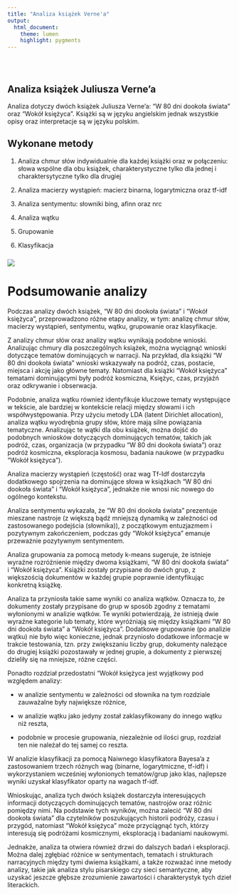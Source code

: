 ```yaml
---
title: "Analiza książek Verne'a"
output:
  html_document:
    theme: lumen
    highlight: pygments
---
```


```{=html}
<style type="text/css">
.title {
  display: none;
}

#getting-started img {
  margin-right: 10px;
}

</style>
```
<div class="row" style="padding-top: 30px;">

::: col-sm-6
# **Analiza książek Juliusza Verne'a**

Analiza dotyczy dwóch książek Juliusza Verne'a: "W 80 dni dookoła świata" oraz "Wokół księżyca". Książki są w języku angielskim jednak wszystkie opisy oraz interpretacje są w języku polskim.

## Wykonane metody

1.  Analiza chmur słów indywidualnie dla każdej książki oraz w połączeniu: słowa wspólne dla obu książek, charakterystyczne tylko dla jednej i charaktersytyczne tylko dla drugiej

2.  Analiza macierzy wystąpień: macierz binarna, logarytmiczna oraz tf-idf

3.  Analiza sentymentu: słowniki bing, afinn oraz nrc

4.  Analiza wątku

5.  Grupowanie

6.  Klasyfikacja
:::

::: col-sm-6
### 

<a href = "https://crumplab.github.io"> ![](images/logo.png) </a>
:::


# Podsumowanie analizy

Podczas analizy dwóch książek, "W 80 dni dookoła świata" i "Wokół księżyca", przeprowadzono różne etapy analizy, w tym: analizę chmur słów, macierzy wystąpień, sentymentu, wątku, grupowanie oraz klasyfikacje.

Z analizy chmur słów oraz analizy wątku wynikają podobne wnioski. Analizując chmury dla poszczególnych książek, można wyciągnąć wnioski dotyczące tematów dominujących w narracji. Na przykład, dla książki "W 80 dni dookoła świata" wnioski wskazywały na podróż, czas, postacie, miejsca i akcję jako główne tematy. Natomiast dla książki "Wokół księżyca" tematami dominującymi były podróż kosmiczna, Księżyc, czas, przyjaźń oraz odkrywanie i obserwacja.

Podobnie, analiza wątku również identyfikuje kluczowe tematy występujące w tekście, ale bardziej w kontekście relacji między słowami i ich współwystępowania. Przy użyciu metody LDA (latent Dirichlet allocation), analiza wątku wyodrębnia grupy słów, które mają silne powiązania tematyczne. Analizując te wątki dla obu książek, można dojść do podobnych wniosków dotyczących dominujących tematów, takich jak podróż, czas, organizacja (w przypadku "W 80 dni dookoła świata") oraz podróż kosmiczna, eksploracja kosmosu, badania naukowe (w przypadku "Wokół księżyca").

Analiza macierzy wystąpień (częstość) oraz wag Tf-Idf dostarczyła dodatkowego spojrzenia na dominujące słowa w książkach "W 80 dni dookoła świata" i "Wokół księżyca", jednakże nie wnosi nic nowego do ogólnego kontekstu.

Analiza sentymentu wykazała, że "W 80 dni dookoła świata" prezentuje mieszane nastroje (z większą bądź mniejszą dynamiką w zależności od zastosowanego podejścia (słownika)), z początkowym entuzjazmem i pozytywnym zakończeniem, podczas gdy "Wokół księżyca" emanuje przeważnie pozytywnym sentymentem.

Analiza grupowania za pomocą metody k-means sugeruje, że istnieje wyraźne rozróżnienie między dwoma książkami, "W 80 dni dookoła świata" i "Wokół księżyca". Książki zostały przypisane do dwóch grup, z większością dokumentów w każdej grupie poprawnie identyfikując konkretną książkę.

Analiza ta przyniosła takie same wyniki co analiza wątków. Oznacza to, że dokumenty zostały przypisane do grup w sposób zgodny z tematami wyłonionymi w analizie wątków. Te wyniki potwierdzają, że istnieją dwie wyraźne kategorie lub tematy, które wyróżniają się między książkami "W 80 dni dookoła świata" a "Wokół księżyca". Dodatkowe grupowanie (po analizie wątku) nie było więc konieczne, jednak przyniosło dodatkowe informacje w trakcie testowania, tzn. przy zwiększaniu liczby grup, dokumenty należące do drugiej książki pozostawały w jednej grupie, a dokumenty z pierwszej dzieliły się na mniejsze, różne części.

Ponadto rozdział przedostatni "Wokół księżyca jest wyjątkowy pod względem analizy:

-   w analizie sentymentu w zależności od słownika na tym rozdziale zauważalne były największe różnice,

-   w analizie wątku jako jedyny został zaklasyfikowany do innego wątku niż reszta,

-   podobnie w procesie grupowania, niezależnie od ilości grup, rozdział ten nie należał do tej samej co reszta.

W analizie klasyfikacji za pomocą Naiwnego klasyfikatora Bayesa'a z zastosowaniem trzech różnych wag (binarne, logarytmiczne, tf-idf) i wykorzystaniem wcześniej wyłonionych tematów/grup jako klas, najlepsze wyniki uzyskał klasyfikator oparty na wagach tf-idf.

Wnioskując, analiza tych dwóch książek dostarczyła interesujących informacji dotyczących dominujących tematów, nastrojów oraz różnic pomiędzy nimi. Na podstawie tych wyników, można zalecić "W 80 dni dookoła świata" dla czytelników poszukujących historii podróży, czasu i przygód, natomiast "Wokół księżyca" może przyciągnąć tych, którzy interesują się podróżami kosmicznymi, eksploracją i badaniami naukowymi.

Jednakże, analiza ta otwiera również drzwi do dalszych badań i eksploracji. Można dalej zgłębiać różnice w sentymentach, tematach i strukturach narracyjnych między tymi dwiema książkami, a także rozważać inne metody analizy, takie jak analiza stylu pisarskiego czy sieci semantyczne, aby uzyskać jeszcze głębsze zrozumienie zawartości i charakterystyk tych dzieł literackich.
